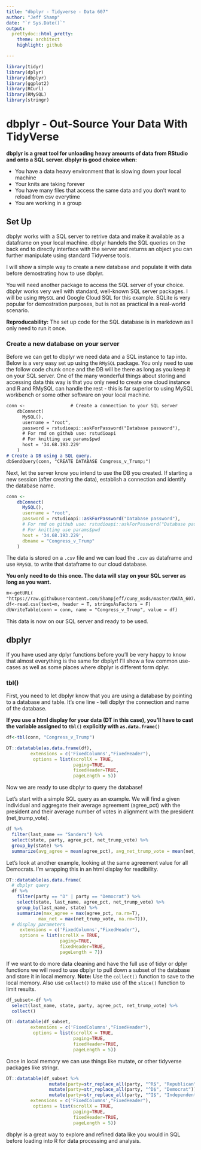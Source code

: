 ```yaml
---
title: "dbplyr - Tidyverse - Data 607"
author: "Jeff Shamp"
date: "`r Sys.Date()`"
output:
  prettydoc::html_pretty:
    theme: architect
    highlight: github

---
```


```r
library(tidyr)
library(dplyr)
library(dbplyr)
library(ggplot2)
library(RCurl)
library(RMySQL)
library(stringr)
```

# dbplyr - Out-Source Your Data With TidyVerse 

**dbplyr is a great tool for unloading heavy amounts of data from RStudio and onto a SQL server. dbplyr is good choice when:**

  * You have a data heavy environment that is slowing down your local machine
  * Your knits are taking forever
  * You have many files that access the same data and you don't want to reload from csv everytime
  * You are working in a group

## Set Up

dbplyr works with a SQL server to retrive data and make it available as a dataframe on your local machine. dbplyr handels the SQL queries on the back end to directly interface with the server and returns an object you can further manipulate using standard Tidyverse tools. 

I will show a simple way to create a new database and populate it with data before demostrating how to use dbplyr. 

You will need another package to access the SQL server of your choice. dbplyr works very well with standard, well-known SQL server packages. I will be using `RMySQL` and Google Cloud SQL for this example. SQLite is very popular for demostration purposes, but is not as practical in a real-world scenario. 

**Reproducability:** The set up code for the SQL database is in markdown as I only need to run it once. 

### Create a new database on your server

Before we can get to dbplyr we need data and a SQL instance to tap into. Below is a very easy set up using the `RMySQL` package. You only need to use the follow code chunk once and the DB will be there as long as you keep it on your SQL server. One of the many wonderful things about storing and accessing data this way is that you only need to create one cloud instance and R and RMySQL can handle the rest - this is far superior to using MySQL workbench or some other software on your local machine. 

```markdown
conn <-                 # Create a connection to your SQL server
    dbConnect(
      MySQL(),
      username = "root",
      password = rstudioapi::askForPassword("Database password"),
      # For rmd on github use: rstudioapi
      # For knitting use params$pwd
      host = '34.68.193.229'
    )
# Create a DB using a SQL query. 
dbSendQuery(conn, "CREATE DATABASE Congress_v_Trump;")  
```

Next, let the server know you intend to use the DB you created. If starting a new session (after creating the data), establish a connection and identify the database name. 

```r
conn <-                                     
    dbConnect(
      MySQL(),
      username = "root",
      password = rstudioapi::askForPassword("Database password"),
      # For rmd on github use: rstudioapi::askForPassword("Database password")
      # For knitting use params$pwd
      host = '34.68.193.229',
      dbname = "Congress_v_Trump"
    )

```

The data is stored on a `.csv` file and we can load the `.csv` as dataframe and use `RMySQL` to write that dataframe to our cloud database.

**You only need to do this once. The data will stay on your SQL server as long as you want.**

```markdown
m<-getURL(
"https://raw.githubusercontent.com/Shampjeff/cuny_msds/master/DATA_607/data/averages.csv")
df<-read.csv(text=m, header = T, stringsAsFactors = F)
dbWriteTable(conn = conn, name = "Congress_v_Trump", value = df)
```

This data is now on our SQL server and ready to be used. 


## dbplyr

If you have used any dplyr functions before you'll be very happy to know that almost everything is the same for dbplyr! I'll show a few common use-cases as well as some places where dbplyr is different form dplyr. 

### tbl()

First, you need to let dbplyr know that you are using a database by pointing to a database and table. It's one line - tell dbplyr the connection and name of the database. 

**If you use a html display for your data (DT in this case), you'll have to cast the variable assigned to `tbl()` explicitly with `as.data.frame()`**

```r
df<-tbl(conn, "Congress_v_Trump")

DT::datatable(as.data.frame(df),
         extensions = c('FixedColumns',"FixedHeader"),
          options = list(scrollX = TRUE,
                         paging=TRUE,
                         fixedHeader=TRUE,
                         pageLength = 5))
```

Now we are ready to use dbplyr to query the database!

Let's start with a simple SQL query as an example. We will find a given individual and aggregate their average agreement (agree_pct) with the president and their average number of votes in alignment with the president (net_trump_vote). 

```r
df %>%
  filter(last_name == "Sanders") %>%
  select(state, party, agree_pct, net_trump_vote) %>%
  group_by(state) %>%
  summarize(avg_agree = mean(agree_pct), avg_net_trump_vote = mean(net_trump_vote))
```

Let's look at another example, looking at the same agreement value for all Democrats. I'm wrapping this in an html display for readibility. 

```r
DT::datatable(as.data.frame(
  # dbplyr query
  df %>%               
    filter(party == "D" | party == "Democrat") %>%
    select(state, last_name, agree_pct, net_trump_vote) %>%
    group_by(last_name, state) %>%
    summarize(max_agree = max(agree_pct, na.rm=T),
            max_net = max(net_trump_vote, na.rm=T))),
  # display parameters
     extensions = c('FixedColumns',"FixedHeader"),
     options = list(scrollX = TRUE,
                    paging=TRUE,
                    fixedHeader=TRUE,
                    pageLength = 7))
```





If we want to do more data cleaning and have the full use of tidyr or dplyr functions we will need to use dbplyr to pull down a subset of the database and store it in local memory. **Note:** Use the `collect()` function to save to the local memory. Also use `collect()` to make use of the `slice()` function to limit results. 

```r
df_subset<-df %>%
  select(last_name, state, party, agree_pct, net_trump_vote) %>%
  collect()          

DT::datatable(df_subset,
         extensions = c('FixedColumns',"FixedHeader"),
          options = list(scrollX = TRUE,
                         paging=TRUE,
                         fixedHeader=TRUE,
                         pageLength = 5))
```

Once in local memory we can use things like mutate, or other tidyverse packages like stringr. 

```r
DT::datatable(df_subset %>%
                mutate(party=str_replace_all(party, "^R$", "Republican"))%>%
                mutate(party=str_replace_all(party, "^D$", "Democrat")) %>%
                mutate(party=str_replace_all(party, "^I$", "Independent")),
         extensions = c('FixedColumns',"FixedHeader"),
          options = list(scrollX = TRUE,
                         paging=TRUE,
                         fixedHeader=TRUE,
                         pageLength = 5))
```

dbplyr is a great way to explore and refined data like you would in SQL before loading into R for data processing and analysis. 




